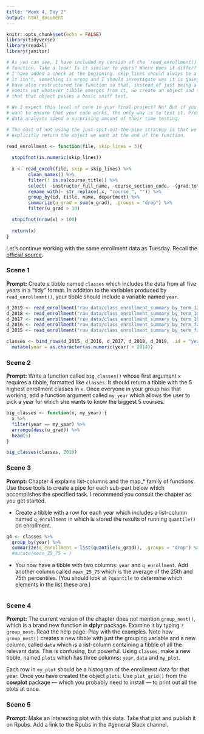 ```yaml
---
title: "Week 4, Day 2"
output: html_document
---
```


```r
knitr::opts_chunk$set(echo = FALSE)
library(tidyverse)
library(readxl)
library(janitor)

# As you can see, I have included my version of the `read_enrollment()`
# function. Take a look! Is it similar to yours? Where does it differ? Note that
# I have added a check at the beginning. skip_lines should always be a number. If
# it isn't, something is wrong and I should investigate was it is going on. I
# have also restructured the function so that, instead of just being a pipe that
# vomits out whatever tibble emerges from it, we create an object and then test
# that that object passes a basic sniff test.

# We I expect this level of care in your final project? No! But if you really
# want to ensure that your code works, the only way is to test it. Professional
# data analysts spend a surprising amount of their time testing.

# The cost of not using the just-spit-out-the-pipe strategy is that we need to
# explicitly return the object we want at the end of the function.

read_enrollment <- function(file, skip_lines = 3){
  
  stopifnot(is.numeric(skip_lines))
  
  x <- read_excel(file, skip = skip_lines) %>% 
        clean_names() %>% 
        filter(! is.na(course_title)) %>% 
        select( -instructor_full_name, -course_section_code, -(grad:total)) %>%
        rename_with(~ str_replace(.x, "course_", "")) %>% 
        group_by(id, title, name, department) %>% 
        summarize(u_grad = sum(u_grad), .groups = "drop") %>% 
        filter(u_grad > 10)

  stopifnot(nrow(x) > 100)
  
  return(x)
}
```

Let's continue working with the same enrollment data as Tuesday.  Recall the [official source](https://registrar.fas.harvard.edu/faculty-staff/courses/enrollment/archived-course-enrollment-reports).

### Scene 1

**Prompt:** Create a tibble named `classes` which includes the data from all five years in a "tidy" format. In addition to the variables produced by `read_enrollemnt()`, your tibble should include a variable named `year`.

```r

d_2019 <- read_enrollment("raw_data/class_enrollment_summary_by_term_12.20.19.xlsx")
d_2018 <- read_enrollment("raw_data/class_enrollment_summary_by_term_10.24.18.xlsx", 2)
d_2017 <- read_enrollment("raw_data/class_enrollment_summary_by_term_10.20.17.xlsx")
d_2016 <- read_enrollment("raw_data/class_enrollment_summary_by_term_fall_2016.xlsx", 0)
d_2015 <- read_enrollment("raw_data/class_enrollment_summary_by_term_fall_2015.xlsx")

classes <- bind_rows(d_2015, d_2016, d_2017, d_2018, d_2019, .id = "year") %>%
  mutate(year = as.character(as.numeric(year) + 2014))

```

### Scene 2

**Prompt:** Write a function called `big_classes()` whose first argument `x` requires a tibble, formatted like `classes`. It should return a tibble with the 5 highest enrollment classes in `x`. Once everyone in your group has that working, add a function argument called `my_year` which allows the user to pick a year for which she wants to know the biggest 5 courses.

```r

big_classes <- function(x, my_year) {
  x %>%
  filter(year == my_year) %>%
  arrange(desc(u_grad)) %>%
  head(5)
}

big_classes(classes, 2019)

```

### Scene 3

**Prompt:** Chapter 4 explains list-columns and the map_* family of functions. Use those tools to create a pipe for each sub-part below which accomplishes the specified task. I recommend you consult the chapter as you get started.

* Create a tibble with a row for each year which includes a list-column named `q_enrollment` in which is stored the results of running `quantile()` on enrollment.

```r

q4 <- classes %>%
  group_by(year) %>%
  summarize(q_enrollment = list(quantile(u_grad)), .groups = "drop") %>%
  #mutate(mean_25_75 = )

```

* You now have a tibble with two columns: `year` and `q_enrollment`. Add another column called `mean_25_75` which is the average of the 25th and 75th percentiles. (You should look at `?quantile` to determine which elements in the list these are.) 

```r



```

### Scene 4

**Prompt:** The current version of the chapter does not mention `group_nest()`, which is a brand new function in **dplyr** package. Examine it by typing `?group_nest`. Read the help page. Play with the examples.  Note how `group_nest()` creates a new tibble with just the grouping variable and a new column, called `data` which is a list-column containing a tibble of all the relevant data. This is confusing, but powerful. Using `classes`, make a new tibble, named `plots` which has three columns: `year`, `data` and `my_plot`. 

Each row in `my_plot` should be a histogram of the enrollment data for that year. Once you have created the object `plots`. Use `plot_grid()` from the **cowplot** package --- which you probably need to install --- to print out all the plots at once.




### Scene 5

**Prompt:** Make an interesting plot with this data. Take that plot and publish it on Rpubs. Add a link to the Rpubs in the #general Slack channel.

